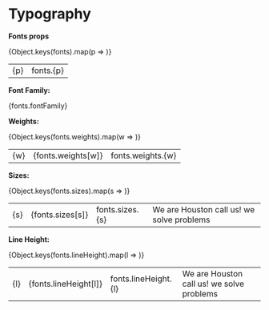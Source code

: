 
<Meta title='Tokens/Typography' />

# Typography


 **Fonts props**
 <div>
  <table>
    {Object.keys(fonts).map(p =>
      <tr>
        <td>{p}</td>
        <td>fonts.{p}</td>
      </tr>
    )}
  </table>
</div>


**Font Family:**
<div>{fonts.fontFamily}</div>

**Weights:**
<div>
  <table>
    {Object.keys(fonts.weights).map(w =>
      <tr style={{ fontWeight: fonts.weights[w] }}>
        <td>{w}</td>
        <td>{fonts.weights[w]}</td>
        <td>fonts.weights.{w}</td>
      </tr>
    )}
  </table>
</div>

**Sizes:**
<div>
  <table>
    {Object.keys(fonts.sizes).map(s =>
    <tr>
      <td>{s}</td>
      <td>{fonts.sizes[s]}</td>
      <td>fonts.sizes.{s}</td>
      <td style={{ fontSize: fonts.sizes[s] }}>We are Houston call us! we solve problems</td>
    </tr>)}
  </table>
</div>

**Line Height:**
<div>
  <table>
    {Object.keys(fonts.lineHeight).map(l =>
    <tr>
      <td>{l}</td>
      <td>{fonts.lineHeight[l]}</td>
      <td>fonts.lineHeight.{l}</td>
      <td style={{ lineHeight: fonts.lineHeight[l] }}>We are Houston call us! we solve problems</td>
    </tr>)}
  </table>
</div>




